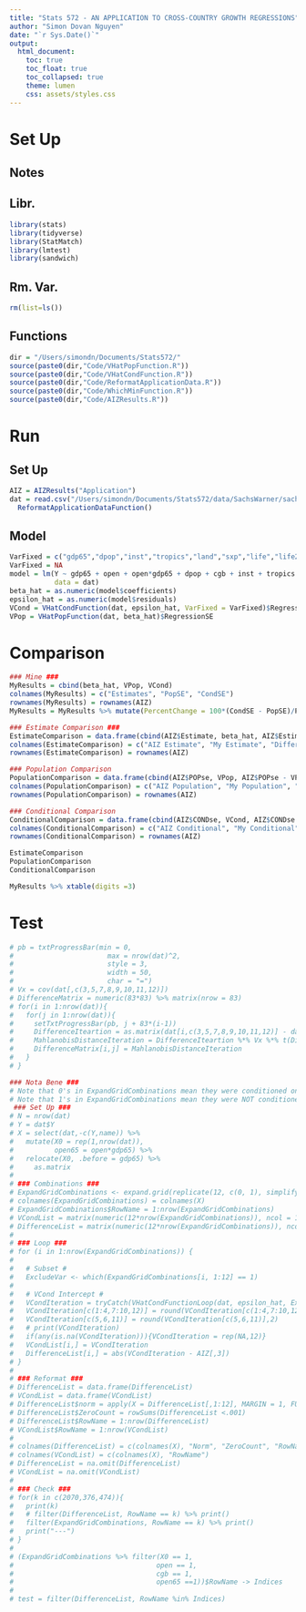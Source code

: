 ```yaml
---
title: "Stats 572 - AN APPLICATION TO CROSS-COUNTRY GROWTH REGRESSIONS"
author: "Simon Dovan Nguyen"
date: "`r Sys.Date()`"
output:
  html_document:
    toc: true
    toc_float: true
    toc_collapsed: true
    theme: lumen
    css: assets/styles.css
---
```


# Set Up
## Notes

## Libr.
```r
library(stats)
library(tidyverse)
library(StatMatch)
library(lmtest)
library(sandwich)
```

## Rm. Var.
```r
rm(list=ls())
```

## Functions
```r
dir = "/Users/simondn/Documents/Stats572/"
source(paste0(dir,"Code/VHatPopFunction.R"))
source(paste0(dir,"Code/VHatCondFunction.R"))
source(paste0(dir,"Code/ReformatApplicationData.R"))
source(paste0(dir,"Code/WhichMinFunction.R"))
source(paste0(dir,"Code/AIZResults.R"))
```

# Run
## Set Up 
```r
AIZ = AIZResults("Application")
dat = read.csv("/Users/simondn/Documents/Stats572/data/SachsWarner/sachs.csv") %>%
  ReformatApplicationDataFunction() 
```

## Model
```r
VarFixed = c("gdp65","dpop","inst","tropics","land","sxp","life","life2")
VarFixed = NA
model = lm(Y ~ gdp65 + open + open*gdp65 + dpop + cgb + inst + tropics + land + sxp + life + life2, 
           data = dat)
beta_hat = as.numeric(model$coefficients)
epsilon_hat = as.numeric(model$residuals)
VCond = VHatCondFunction(dat, epsilon_hat, VarFixed = VarFixed)$RegressionSE
VPop = VHatPopFunction(dat, beta_hat)$RegressionSE
```


# Comparison
```r
### Mine ###
MyResults = cbind(beta_hat, VPop, VCond)
colnames(MyResults) = c("Estimates", "PopSE", "CondSE")
rownames(MyResults) = rownames(AIZ)
MyResults = MyResults %>% mutate(PercentChange = 100*(CondSE - PopSE)/PopSE)

### Estimate Comparison ###
EstimateComparison = data.frame(cbind(AIZ$Estimate, beta_hat, AIZ$Estimate - beta_hat)) %>% round(2)
colnames(EstimateComparison) = c("AIZ Estimate", "My Estimate", "Difference")
rownames(EstimateComparison) = rownames(AIZ)

### Population Comparison
PopulationComparison = data.frame(cbind(AIZ$POPse, VPop, AIZ$POPse - VPop)) %>% round(2)
colnames(PopulationComparison) = c("AIZ Population", "My Population", "Difference")
rownames(PopulationComparison) = rownames(AIZ)

### Conditional Comparison
ConditionalComparison = data.frame(cbind(AIZ$CONDse, VCond, AIZ$CONDse - VCond)) %>% round(2)
colnames(ConditionalComparison) = c("AIZ Conditional", "My Conditional", "Difference")
rownames(ConditionalComparison) = rownames(AIZ)

EstimateComparison
PopulationComparison
ConditionalComparison

MyResults %>% xtable(digits =3)
```

# Test
```r
# pb = txtProgressBar(min = 0, 
#                       max = nrow(dat)^2,
#                       style = 3,  
#                       width = 50,
#                       char = "=")
# Vx = cov(dat[,c(3,5,7,8,9,10,11,12)])
# DifferenceMatrix = numeric(83*83) %>% matrix(nrow = 83)
# for(i in 1:nrow(dat)){
#   for(j in 1:nrow(dat)){
#     setTxtProgressBar(pb, j + 83*(i-1))
#     DifferenceIteartion = as.matrix(dat[i,c(3,5,7,8,9,10,11,12)] - dat[j,c(3,5,7,8,9,10,11,12)],nrow = 1)
#     MahlanobisDistanceIteration = DifferenceIteartion %*% Vx %*% t(DifferenceIteartion)
#     DifferenceMatrix[i,j] = MahlanobisDistanceIteration
#   }
# }
```

```r
### Nota Bene ###
# Note that 0's in ExpandGridCombinations mean they were conditioned on
# Note that 1's in ExpandGridCombinations mean they were NOT conditioned (excluded)
 ### Set Up ###
# N = nrow(dat)
# Y = dat$Y
# X = select(dat,-c(Y,name)) %>%
#   mutate(X0 = rep(1,nrow(dat)),
#          open65 = open*gdp65) %>%
#   relocate(X0, .before = gdp65) %>%
#     as.matrix
# 
# ### Combinations ###
# ExpandGridCombinations <- expand.grid(replicate(12, c(0, 1), simplify = FALSE))
# colnames(ExpandGridCombinations) = colnames(X)
# ExpandGridCombinations$RowName = 1:nrow(ExpandGridCombinations)
# VCondList = matrix(numeric(12*nrow(ExpandGridCombinations)), ncol = 12)
# DifferenceList = matrix(numeric(12*nrow(ExpandGridCombinations)), ncol = 12)
# 
# ### Loop ###
# for (i in 1:nrow(ExpandGridCombinations)) {
# 
#   # Subset #
#   ExcludeVar <- which(ExpandGridCombinations[i, 1:12] == 1)
# 
#   # VCond Intercept #
#   VCondIteration = tryCatch(VHatCondFunctionLoop(dat, epsilon_hat, ExcludeVar)$RegressionSE, error=function(err) NA)
#   VCondIteration[c(1:4,7:10,12)] = round(VCondIteration[c(1:4,7:10,12)],2)
#   VCondIteration[c(5,6,11)] = round(VCondIteration[c(5,6,11)],2)
#   # print(VCondIteration)
#   if(any(is.na(VCondIteration))){VCondIteration = rep(NA,12)}
#   VCondList[i,] = VCondIteration
#   DifferenceList[i,] = abs(VCondIteration - AIZ[,3])
# }
# 
# ### Reformat ###
# DifferenceList = data.frame(DifferenceList)
# VCondList = data.frame(VCondList)
# DifferenceList$norm = apply(X = DifferenceList[,1:12], MARGIN = 1, FUN = function(x) norm(as.matrix(x)))
# DifferenceList$ZeroCount = rowSums(DifferenceList <.001)
# DifferenceList$RowName = 1:nrow(DifferenceList)
# VCondList$RowName = 1:nrow(VCondList)
# 
# colnames(DifferenceList) = c(colnames(X), "Norm", "ZeroCount", "RowName")
# colnames(VCondList) = c(colnames(X), "RowName")
# DifferenceList = na.omit(DifferenceList)
# VCondList = na.omit(VCondList)
# 
# ### Check ###
# for(k in c(2070,376,474)){
#   print(k)
#   # filter(DifferenceList, RowName == k) %>% print()
#   filter(ExpandGridCombinations, RowName == k) %>% print()
#   print("---")
# }
# 
# (ExpandGridCombinations %>% filter(X0 == 1,
#                                   open == 1,
#                                   cgb == 1,
#                                   open65 ==1))$RowName -> Indices
# 
# test = filter(DifferenceList, RowName %in% Indices)
```





